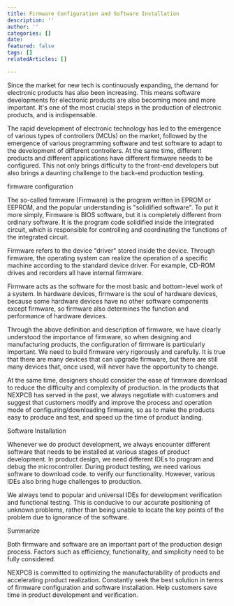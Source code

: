```yaml
---
title: Firmware Configuration and Software Installation
description: ''
author: ''
categories: []
date: 
featured: false
tags: []
relatedArticles: []

---
```

Since the market for new tech is continuously expanding, the demand for electronic products has also been increasing. This means software developments for electronic products are also becoming more and more important. It's one of the most crucial steps in the production of electronic products, and is indispensable. 

The rapid development of electronic technology has led to the emergence of various types of controllers (MCUs) on the market, followed by the emergence of various programming software and test software to adapt to the development of different controllers. At the same time, different products and different applications have different firmware needs to be configured. This not only brings difficulty to the front-end developers but also brings a daunting challenge to the back-end production testing.

firmware configuration

The so-called firmware (Firmware) is the program written in EPROM or EEPROM, and the popular understanding is "solidified software". To put it more simply, Firmware is BIOS software, but it is completely different from ordinary software. It is the program code solidified inside the integrated circuit, which is responsible for controlling and coordinating the functions of the integrated circuit.

Firmware refers to the device "driver" stored inside the device. Through firmware, the operating system can realize the operation of a specific machine according to the standard device driver. For example, CD-ROM drives and recorders all have internal firmware.

Firmware acts as the software for the most basic and bottom-level work of a system. In hardware devices, firmware is the soul of hardware devices, because some hardware devices have no other software components except firmware, so firmware also determines the function and performance of hardware devices.

Through the above definition and description of firmware, we have clearly understood the importance of firmware, so when designing and manufacturing products, the configuration of firmware is particularly important. We need to build firmware very rigorously and carefully. It is true that there are many devices that can upgrade firmware, but there are still many devices that, once used, will never have the opportunity to change.

At the same time, designers should consider the ease of firmware download to reduce the difficulty and complexity of production. In the products that NEXPCB has served in the past, we always negotiate with customers and suggest that customers modify and improve the process and operation mode of configuring/downloading firmware, so as to make the products easy to produce and test, and speed up the time of product landing.

Software Installation

Whenever we do product development, we always encounter different software that needs to be installed at various stages of product development. In product design, we need different IDEs to program and debug the microcontroller. During product testing, we need various software to download code. to verify our functionality. However, various IDEs also bring huge challenges to production.

We always tend to popular and universal IDEs for development verification and functional testing. This is conducive to our accurate positioning of unknown problems, rather than being unable to locate the key points of the problem due to ignorance of the software.

Summarize

Both firmware and software are an important part of the production design process. Factors such as efficiency, functionality, and simplicity need to be fully considered.

NEXPCB is committed to optimizing the manufacturability of products and accelerating product realization. Constantly seek the best solution in terms of firmware configuration and software installation. Help customers save time in product development and verification.